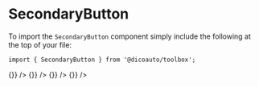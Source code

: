 
<Meta
  title="Toolbox/Button/Secondary"
  component={SecondaryButton}
/>

# SecondaryButton

To import the `SecondaryButton` component simply include the following at the top of your file:

```
import { SecondaryButton } from '@dicoauto/toolbox';
```

<Canvas>
  <Story name="Default">
    <div className="flex">
      <SecondaryButton
        label="Action"
        onClick={() => {}}
      />
      <SecondaryButton
        outlined
        label="Action"
        onClick={() => {}}
      />
      <SecondaryButton
        label="Action"
        icon="check"
        onClick={() => {}}
      />
      <SecondaryButton
        outlined
        label="Action"
        icon="house-bolt"
        onClick={() => {}}
      />
    </div>
  </Story>
</Canvas>

<Canvas>
  <Story
    name="Hovered"
    parameters={{ pseudo: { hover: true } }}
  >
    <div className="flex">
      <SecondaryButton label="Action" />
      <SecondaryButton
        outlined
        label="Action"
      />
      <SecondaryButton
        label="Action"
        icon="check"
      />
      <SecondaryButton
        outlined
        label="Action"
        icon="house-bolt"
      />
    </div>
  </Story>
</Canvas>

<Canvas>
  <Story
    name="Active"
    parameters={{ pseudo: { active: true } }}
  >
    <div className="flex">
      <SecondaryButton label="Action" />
      <SecondaryButton
        outlined
        label="Action"
      />
      <SecondaryButton
        label="Action"
        icon="check"
      />
      <SecondaryButton
        outlined
        label="Action"
        icon="house-bolt"
      />
    </div>
  </Story>
</Canvas>

<Canvas>
  <Story
    name="Focus"
    parameters={{ pseudo: { focusVisible: true } }}
  >
    <div className="flex">
      <SecondaryButton label="Action" />
      <SecondaryButton
        outlined
        label="Action"
      />
      <SecondaryButton
        label="Action"
        icon="check"
      />
      <SecondaryButton
        outlined
        label="Action"
        icon="house-bolt"
      />
    </div>
  </Story>
</Canvas>

<Canvas>
  <Story name="Disabled">
    <div className="flex">
      <SecondaryButton
        disabled
        label="Action"
      />
      <SecondaryButton
        disabled
        outlined
        label="Action"
      />
      <SecondaryButton
        disabled
        label="Action"
        icon="check"
      />
      <SecondaryButton
        disabled
        outlined
        label="Action"
        icon="house-bolt"
      />
    </div>
  </Story>
</Canvas>

<Canvas>
  <Story
    name="Visited"
    parameters={{ pseudo: { visited: true } }}
  >
    <div className="flex">
      <SecondaryButton label="Action" />
      <SecondaryButton
        outlined
        label="Action"
      />
      <SecondaryButton
        label="Action"
        icon="check"
      />
      <SecondaryButton
        outlined
        label="Action"
        icon="house-bolt"
      />
    </div>
  </Story>
</Canvas>
